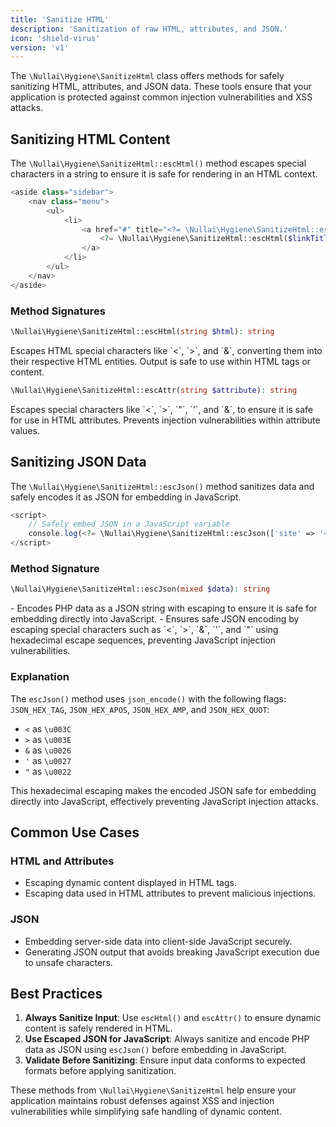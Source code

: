 ```yaml
---
title: 'Sanitize HTML'
description: 'Sanitization of raw HTML, attributes, and JSON.'
icon: 'shield-virus'
version: 'v1'
---
```


The `\Nullai\Hygiene\SanitizeHtml` class offers methods for safely sanitizing HTML, attributes, and JSON data. These tools ensure that your application is protected against common injection vulnerabilities and XSS attacks.

## Sanitizing HTML Content

The `\Nullai\Hygiene\SanitizeHtml::escHtml()` method escapes special characters in a string to ensure it is safe for rendering in an HTML context.

```php
<aside class="sidebar">
    <nav class="menu">
        <ul>
            <li>
                <a href="#" title="<?= \Nullai\Hygiene\SanitizeHtml::escAttr($linkTitle) ?>">
                    <?= \Nullai\Hygiene\SanitizeHtml::escHtml($linkTitle) ?>
                </a>
            </li>
        </ul>
    </nav>
</aside>
```

### Method Signatures

```php
\Nullai\Hygiene\SanitizeHtml::escHtml(string $html): string
```

<ParamField path="$html" type="string">
  Escapes HTML special characters like `<`, `>`, and `&`, converting them into their respective HTML entities.
  Output is safe to use within HTML tags or content.
</ParamField>

```php
\Nullai\Hygiene\SanitizeHtml::escAttr(string $attribute): string
```

<ParamField path="$attribute" type="string">
  Escapes special characters like `<`, `>`, `"`, `'`, and `&`, to ensure it is safe for use in HTML attributes.
  Prevents injection vulnerabilities within attribute values.
</ParamField>


## Sanitizing JSON Data

The `\Nullai\Hygiene\SanitizeHtml::escJson()` method sanitizes data and safely encodes it as JSON for embedding in JavaScript.

```php
<script>
    // Safely embed JSON in a JavaScript variable
    console.log(<?= \Nullai\Hygiene\SanitizeHtml::escJson(['site' => '<My Site>']) ?>);
</script>
```

### Method Signature

```php
\Nullai\Hygiene\SanitizeHtml::escJson(mixed $data): string
```

<ParamField path="$data" type="mixed">
  - Encodes PHP data as a JSON string with escaping to ensure it is safe for embedding directly into JavaScript.
  - Ensures safe JSON encoding by escaping special characters such as `<`, `>`, `&`, `'`, and `"` using hexadecimal escape sequences, preventing JavaScript injection vulnerabilities.
</ParamField>

### Explanation

The `escJson()` method uses `json_encode()` with the following flags: `JSON_HEX_TAG`, `JSON_HEX_APOS`, `JSON_HEX_AMP`, and `JSON_HEX_QUOT`:

- `<` as `\u003C`
- `>` as `\u003E`
- `&` as `\u0026`
- `'` as `\u0027`
- `"` as `\u0022`

This hexadecimal escaping makes the encoded JSON safe for embedding directly into JavaScript, effectively preventing JavaScript injection attacks.

## Common Use Cases

### HTML and Attributes
- Escaping dynamic content displayed in HTML tags.
- Escaping data used in HTML attributes to prevent malicious injections.

### JSON
- Embedding server-side data into client-side JavaScript securely.
- Generating JSON output that avoids breaking JavaScript execution due to unsafe characters.

## Best Practices

1. **Always Sanitize Input**: Use `escHtml()` and `escAttr()` to ensure dynamic content is safely rendered in HTML.
2. **Use Escaped JSON for JavaScript**: Always sanitize and encode PHP data as JSON using `escJson()` before embedding in JavaScript.
3. **Validate Before Sanitizing**: Ensure input data conforms to expected formats before applying sanitization.

These methods from `\Nullai\Hygiene\SanitizeHtml` help ensure your application maintains robust defenses against XSS and injection vulnerabilities while simplifying safe handling of dynamic content.